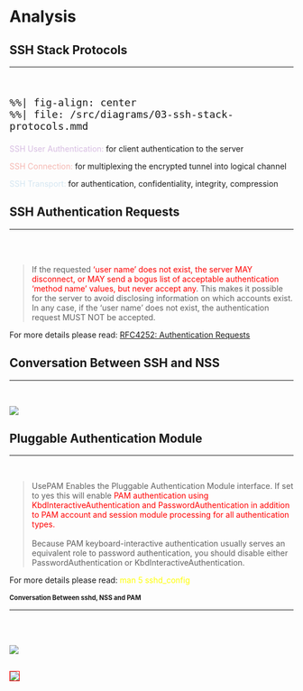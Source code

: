 # Analysis {background-image="themes/topic.jpg"}

## SSH Stack Protocols {background-gradient="linear-gradient(to bottom, #00192C, #004F61)"}

<hr>

<br>

::: {style="font-size: 150%;"}
```mermaid
%%| fig-align: center
%%| file: /src/diagrams/03-ssh-stack-protocols.mmd
```
:::

::: {.custom-smaller}
[SSH User Authentication:]{style="color:#d7bde2;"} for client authentication to
the server

[SSH Connection:]{style="color:#f5b7b1;"} for multiplexing the
encrypted tunnel into logical channel

[SSH Transport:]{style="color:#d4e6f1;"} for authentication, confidentiality,
integrity, compression
:::

## SSH Authentication Requests {background-gradient="linear-gradient(to bottom, #00192C, #004F61)"}

<hr>

<br>
<br>

>If the requested ['user name' does not exist, the server MAY disconnect, or MAY
send a bogus list of acceptable authentication 'method name' values, but never
accept any]{style="color:red;"}. This makes it possible for the server to avoid
disclosing information on which accounts exist. In any case, if the 'user name'
does not exist, the authentication request MUST NOT be accepted.

:::aside
For more details please read:
[RFC4252: Authentication Requests](https://datatracker.ietf.org/doc/html/rfc4252#section-5){target="_blank_"}
:::

## Conversation Between SSH and NSS {background-gradient="linear-gradient(to bottom, #00192C, #004F61)"}

<hr>
<br>

<!-- Mermind Live Editor make to render more better than mermind into quarto -->
<!-- container -->
<!-- ```{mermaid} -->
<!-- %%| fig-align: center -->
<!-- %%| file: /src/diagrams/04-ssh-nss.mmd -->
<!-- ``` -->
![](/src/images/sshd-nss.svg){fig-align="center" fig-align="center"}

## Pluggable Authentication Module {background-gradient="linear-gradient(to bottom, #00192C, #004F61)"}

<hr>

<br>

> UsePAM Enables the Pluggable Authentication Module interface. If set to yes
this will enable [PAM authentication using KbdInteractiveAuthentication and
PasswordAuthentication in addition to PAM account and session module processing
for all authentication types.]{style="color:red;"}\
\
Because PAM keyboard-interactive authentication usually serves an equivalent
role to password authentication, you should disable either
PasswordAuthentication or KbdInteractiveAuthentication.

:::aside
For more details please read: [man 5 sshd_config]{style="color:yellow;"}
:::

## Conversation Between sshd, NSS and PAM {background-gradient="linear-gradient(to bottom, #00192C, #004F61)" style="font-size: 80%;"}

<hr>

<br>
<br>

<!-- Mermind Live Editor make to render more better than mermind into quarto -->
<!-- container -->
<!-- ```{mermaid} -->
<!-- %%| label: fig-sshd-nss -->
<!-- %%| fig-align: center -->
<!-- %%| fig-cap: "Conversation between SSH and PAM" -->
<!-- %%| file: /src/diagrams/05-ssh-pam.mmd -->
<!-- ``` -->
![](/src/images/sshd-pam.svg){fig-align="center"}

## {background-gradient="linear-gradient(to bottom, #00192C, #004F61)" #contribute-vs-pam-meme}

![](/src/images/contribute-vs-pam.jpg){fig-align="center" #fig-contribute-vs-pam style="border:1px solid red;"}

